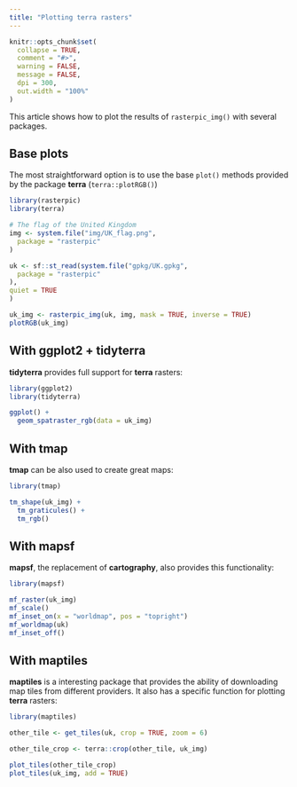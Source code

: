 ```yaml
---
title: "Plotting terra rasters"
---
```


```r
knitr::opts_chunk$set(
  collapse = TRUE,
  comment = "#>",
  warning = FALSE,
  message = FALSE,
  dpi = 300,
  out.width = "100%"
)
```

This article shows how to plot the results of `rasterpic_img()` with several
packages.

## Base plots

The most straightforward option is to use the base `plot()` methods provided by
the package **terra** (`terra::plotRGB()`)

```r

library(rasterpic)
library(terra)

# The flag of the United Kingdom
img <- system.file("img/UK_flag.png",
  package = "rasterpic"
)

uk <- sf::st_read(system.file("gpkg/UK.gpkg",
  package = "rasterpic"
),
quiet = TRUE
)

uk_img <- rasterpic_img(uk, img, mask = TRUE, inverse = TRUE)
plotRGB(uk_img)
```

## With ggplot2 + tidyterra

**tidyterra** provides full support for **terra** rasters:

```r

library(ggplot2)
library(tidyterra)

ggplot() +
  geom_spatraster_rgb(data = uk_img)
```

## With tmap

**tmap** can be also used to create great maps:

```r

library(tmap)

tm_shape(uk_img) +
  tm_graticules() +
  tm_rgb()
```

## With mapsf

**mapsf**, the replacement of **cartography**, also provides this functionality:

```r
library(mapsf)

mf_raster(uk_img)
mf_scale()
mf_inset_on(x = "worldmap", pos = "topright")
mf_worldmap(uk)
mf_inset_off()
```

## With maptiles

**maptiles** is a interesting package that provides the ability of downloading
map tiles from different providers. It also has a specific function for plotting
**terra** rasters:

```r

library(maptiles)

other_tile <- get_tiles(uk, crop = TRUE, zoom = 6)

other_tile_crop <- terra::crop(other_tile, uk_img)

plot_tiles(other_tile_crop)
plot_tiles(uk_img, add = TRUE)
```
